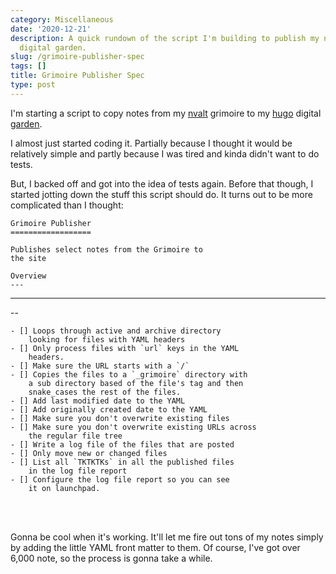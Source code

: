 ```yaml
---
category: Miscellaneous
date: '2020-12-21'
description: A quick rundown of the script I'm building to publish my notes to my
  digital garden.
slug: /grimoire-publisher-spec
tags: []
title: Grimoire Publisher Spec
type: post
---
```



I'm starting a script to copy notes from my [nvalt](https://brettterpstra.com/projects/nvalt/) grimoire to my [hugo](https://gohugo.io) digital [garden](https://maggieappleton.com/garden-history).

I almost just started coding it. Partially because I thought it would be relatively simple and partly because I was tired and kinda didn't want to do tests. 

But, I backed off and got into the idea of tests again. Before that though, I started jotting down the stuff this script should do. It turns out to be more complicated than I thought:


    Grimoire Publisher
    ==================

    Publishes select notes from the Grimoire to 
    the site

    Overview
    ---
---
--

    - [] Loops through active and archive directory 
        looking for files with YAML headers
    - [] Only process files with `url` keys in the YAML
        headers.
    - [] Make sure the URL starts with a `/`
    - [] Copies the files to a `_grimoire` directory with
        a sub directory based of the file's tag and then 
        snake_cases the rest of the files.
    - [] Add last modified date to the YAML
    - [] Add originally created date to the YAML
    - [] Make sure you don't overwrite existing files
    - [] Make sure you don't overwrite existing URLs across
        the regular file tree
    - [] Write a log file of the files that are posted
    - [] Only move new or changed files
    - [] List all `TKTKTKs` in all the published files
        in the log file report
    - [] Configure the log file report so you can see 
        it on launchpad.


<br /><br />

Gonna be cool when it's working. It'll let me fire out tons of my notes simply by adding the little YAML front matter to them. Of course, I've got over 6,000 note, so the process is gonna take a while.
